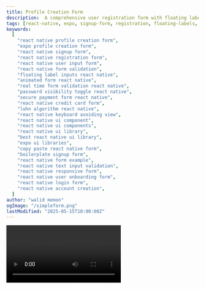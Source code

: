 ```yaml
---
title: Profile Creation Form
description:  A comprehensive user registration form with floating label inputs, real-time validation, and secure password visibility toggle for seamless profile creation.
tags: [react-native, expo, signup-form, registration, floating-labels, form-validation, password-toggle, user-input, profile-creation, ui-component, keyboard-avoiding]
keywords:
  [
    "react native profile creation form",
    "expo profile creation form",
    "react native signup form",
    "react native registration form",
    "react native user input form",
    "react native form validation",
    "floating label inputs react native",
    "animated form react native",
    "real time form validation react native",
    "password visibility toggle react native",
    "secure payment form react native",
    "react native credit card form",
    "luhn algorithm react native",
    "react native keyboard avoiding view",
    "react native ui component",
    "react native ui components",
    "react native ui library",
    "best react native ui library",
    "expo ui libraries",
    "copy paste react native form",
    "boilerplate signup form",
    "react native form example",
    "react native text input validation",
    "react native responsive form",
    "react native user onboarding form",
    "react native login form",
    "react native account creation",
  ]
author: "walid memon"
ogImage: "/simpleform.png"
lastModified: "2025-05-15T10:00:00Z"
---
```


<Video src="https://cdn.jsdelivr.net/gh/waleedcj/EziuiAssets/Floating.mp4"  aria-label='Floating Label input' />

  <Stepper>
  <StepperItem title="Step 1: Install Dependencies">
    Expo Icons you can skip this if you want you use your own icons

    ```plaintext
    npx expo install @expo/vector-icons/Ionicons
    ```
  </StepperItem>

  <StepperItem title="Step 2: Add the FloatingTextInput from Components">

<DemoLinkButton href="https://www.nativemotion.dev/docs/components/floating-text-input"  size="lg" variant="default">
	Go To Component
</DemoLinkButton>

  </StepperItem>

</Stepper>

## Usage

  ```typescript:SignupFormPage.tsx
import React, { useMemo, useState } from "react";
import {
    View,
    Text,
    StyleSheet,
    ScrollView,
    TouchableOpacity,
    SafeAreaView,
    KeyboardAvoidingView,
    Platform,
    Alert,
} from "react-native";
import Ionicons from "@expo/vector-icons/Ionicons";
import FloatingTextInput from "@/components/ui/FloatingTextInput";
import { useAppColors } from "@/hooks/useAppColors"; 

// Regex and messages
const passwordRegex = /^(?=.*[a-z])(?=.*[A-Z])(?=.*\d)(?=.*[\W_]).{9,}$/; 
const emailRegex = /^[\w-\.]+@([\w-]+\.)+[\w-]{2,4}$/;
const passwordRequirementMessage =
    "Min. 9 chars: 1 uppercase, 1 lowercase, 1 number, 1 special char.";
const REQUIRED_FIELD_MESSAGE = "This field is required.";
const INVALID_EMAIL_MESSAGE = "Please enter a valid email address.";

// Define form fields for easier management and animation staggering
const FORM_FIELDS_CONFIG = [
    { name: "fullName", label: "Full Name", keyboardType: "default" as const },
    { name: "email", label: "Email Address", keyboardType: "email-address" as const },
    { name: "address", label: "Address", keyboardType: "default" as const },
];

type FormData = {
    fullName: string;
    email: string;
    address: string;
    password: string;
};

type FormErrors = {
    fullName?: string;
    email?: string;
    address?: string;
    password?: string;
};

export default function SignupFormPage() {
    const colors = useAppColors();

    const [formData, setFormData] = useState<FormData>({
        fullName: "",
        email: "",
        address: "",
        password: "",
    });
    const [formErrors, setFormErrors] = useState<FormErrors>({});

    const [showPassword, setShowPassword] = useState(false);
    const [isSubmitting, setIsSubmitting] = useState(false);

    const handleChange = (field: keyof FormData, value: string) => {
        setFormData((prev) => ({ ...prev, [field]: value }));
        if (formErrors[field]) {
            setFormErrors((prev) => ({ ...prev, [field]: undefined }));
        }
    };

    const validateForm = () => {
        const errors: FormErrors = {};
        let isValid = true;

        FORM_FIELDS_CONFIG.forEach(fieldConfig => {
            if (!formData[fieldConfig.name as keyof FormData].trim()) {
                errors[fieldConfig.name as keyof FormErrors] = REQUIRED_FIELD_MESSAGE;
                isValid = false;
            }
        });
        
        if (formData.email.trim() && !emailRegex.test(formData.email)) {
            errors.email = INVALID_EMAIL_MESSAGE;
            isValid = false;
        }

        if (!formData.password.trim()) {
            errors.password = REQUIRED_FIELD_MESSAGE;
            isValid = false;
        } else if (!passwordRegex.test(formData.password)) {
            errors.password = passwordRequirementMessage;
            isValid = false;
        }
        
        setFormErrors(errors);
        return isValid;
    };

    const handleSubmit = async () => {
        if (!validateForm()) {
            return;
        }
        setIsSubmitting(true);
        try {
            // Simulate API call
            await new Promise(resolve => setTimeout(resolve, 1500));

            console.log("Form submitted:", { ...formData });
            Alert.alert("Profile Created!", "Your profile has been successfully created.", [
                { text: "OK" } // Example navigation
            ]);
            // Optionally reset form:
            setFormData({ fullName: "", email: "", address: "" , password: ""});
            setFormErrors({});
        } catch (error) {
            console.error("Submission error:", error);
            Alert.alert("Error", "Could not create profile. Please try again.");
        } finally {
            setIsSubmitting(false);
        }
    };
    
    const isSubmitDisabled = useMemo(() => {
        // any field empty or password empty implies invalid to disable button quickly
        if (Object.values(formData).some(value => !value.trim()) ){
             return true;
        }
        // Or if currently submitting
        return isSubmitting;
    }, [formData, isSubmitting]);


    return (
        <SafeAreaView style={[styles.safeArea, { backgroundColor: colors.Neutral0 }]}>
            <KeyboardAvoidingView
                behavior={Platform.OS === "ios" ? "padding" : "height"}
                style={styles.keyboardAvoid}
            >
                <ScrollView
                    contentContainerStyle={styles.scrollContainer}
                    showsVerticalScrollIndicator={false}
                    keyboardShouldPersistTaps="handled"
                >
                    <View style={[styles.headerContainer]}>
                        <Text style={[styles.headerTitle, { color: colors.Neutral900 }]}>
                            Create Your Profile
                        </Text>
                        <Text style={[styles.headerSubtitle, { color: colors.Neutral500 }]}>
                            Please fill in your information to get started
                        </Text>
                    </View>

                    <View style={styles.formContainer}>
                        {FORM_FIELDS_CONFIG.map((field, index) => (
                            <View
                                key={field.name}
                                style={[
                                    styles.inputWrapper,
                                    
                                ]}
                            >
                                <FloatingTextInput
                                    label={field.label}
                                    value={formData[field.name as keyof FormData]}
                                    valueColor={colors.Neutral700}
                                    onChangeText={(text) =>
                                        handleChange(field.name as keyof FormData, text)
                                    }
                                    backgroundColor={colors.Neutral0}
                                    keyboardType={field.keyboardType}
                                    isError={!!formErrors[field.name as keyof FormErrors]}
                                    isBlurBorderColor={colors.Neutral100}
                                    isBlurValueBorderColor={colors.Neutral300}
                                    errorMessage={formErrors[field.name as keyof FormErrors]}
                                    isFocusBorderColor={colors.PrimaryNormal}
                                    isBlurLabelColor={colors.Neutral500}
                                    reduceMotion="never"
                                    isFocusLabelColor={colors.PrimaryNormal}
                                />
                            </View>
                        ))}

                        <View style={[styles.inputWrapper]}>
                            <FloatingTextInput
                                label="Password"
                                valueColor={colors.Neutral700}
                                value={formData['password']}
                                onChangeText={(text) =>
                                    handleChange('password', text)
                                }
                                backgroundColor={colors.Neutral0}
                                secureTextEntry={!showPassword}
                                clearButtonMode="never"
                                reduceMotion="never"
                                isError={!!formErrors.password}
                                isBlurBorderColor={colors.Neutral100}
                                isBlurValueBorderColor={colors.Neutral300}
                                errorMessage={formErrors.password}
                                isFocusBorderColor={colors.PrimaryNormal}
                                isBlurLabelColor={colors.Neutral500}
                                isFocusLabelColor={colors.PrimaryNormal}
                            />
                            <TouchableOpacity
                                style={styles.eyeIcon}
                                onPress={() => setShowPassword(!showPassword)}
                                activeOpacity={0.7}
                            >
                                <Ionicons
                                    name={showPassword ? "eye-off-outline" : "eye-outline"}
                                    size={24}
                                    color={colors.Neutral700}
                                />
                            </TouchableOpacity>
                        </View>

                        <View style={ { opacity: isSubmitting ? 0.7 : 1 }}>
                            <TouchableOpacity
                                style={[
                                    styles.submitButton,
                                    { backgroundColor: colors.PrimaryNormal },
                                    (isSubmitDisabled || isSubmitting) && styles.submitButtonDisabled,
                                ]}
                                onPress={handleSubmit}
                                activeOpacity={0.8} // Handled by animated scale mostly
                                disabled={isSubmitDisabled || isSubmitting}
                            >
                                <Text style={[styles.submitButtonText, { color: colors.Neutral0 }]}>
                                    {isSubmitting ? "Creating Profile..." : "Create Profile"}
                                </Text>
                            </TouchableOpacity>
                        </View>
                        <View style={{ height: Platform.OS === 'ios' ? 100 : 60 }} />
                    </View>
                </ScrollView>
            </KeyboardAvoidingView>
        </SafeAreaView>
    );
}

const styles = StyleSheet.create({
    safeArea: {
        flex: 1,
    },
    keyboardAvoid: {
        flex: 1,
    },
    scrollContainer: {
        flexGrow: 1,
        paddingHorizontal: 24,
        paddingTop: Platform.OS === 'ios' ? 20 : 30, // More padding at the top
        paddingBottom: 20,
    },
    headerContainer: {
        marginBottom: 32,
        alignItems: "center",
    },
    headerTitle: {
        fontSize: 28,
        fontWeight: "bold",
        marginBottom: 8,
        textAlign: "center",
    },
    headerSubtitle: {
        fontSize: 16,
        lineHeight: 24,
        textAlign: "center",
    },
    formContainer: {
        width: "100%",
    },
    inputWrapper: {
        marginBottom: 16,
    },
    eyeIcon: {
        position: "absolute",
        right: 16,
        top: 20 + 50 / 2 - 12, 
        zIndex: 2,
    },
    submitButton: {
        paddingVertical: 16,
        borderRadius: 12,
        alignItems: "center",
        marginTop: 24,
    },
    submitButtonDisabled: {
        backgroundColor: "#D1B999",
        opacity: 0.7, 
    },
    submitButtonText: {
        fontSize: 17,
        fontWeight: "600",
    },
});
 ```